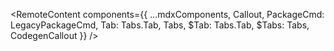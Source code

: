 


<RemoteContent
  components={{
    ...mdxComponents,
    Callout,
    PackageCmd: LegacyPackageCmd,
    Tab: Tabs.Tab,
    Tabs,
    $Tab: Tabs.Tab,
    $Tabs: Tabs,
    CodegenCallout
  }}
/>
